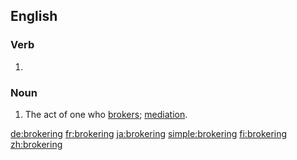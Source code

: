 ==English==

===Verb===
{{head|en|present participle}}

# {{present participle of|broker|lang=en|nocat=1}}

===Noun===
{{en-noun}}

# The act of one who [[broker]]s; [[mediation]].

[[de:brokering]]
[[fr:brokering]]
[[ja:brokering]]
[[simple:brokering]]
[[fi:brokering]]
[[zh:brokering]]